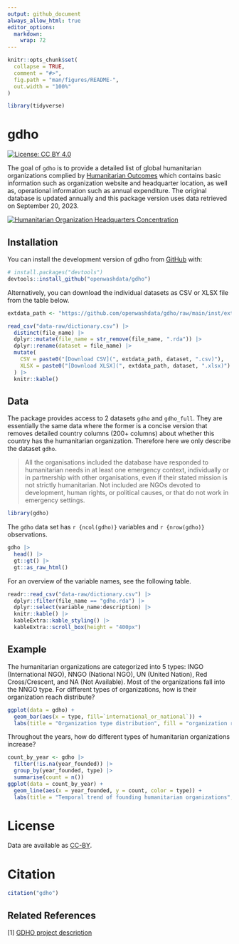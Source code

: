 ```yaml
---
output: github_document
always_allow_html: true
editor_options: 
  markdown: 
    wrap: 72
---
```


<!-- README.md is generated from README.Rmd. Please edit that file -->

```r
knitr::opts_chunk$set(
  collapse = TRUE,
  comment = "#>",
  fig.path = "man/figures/README-",
  out.width = "100%"
)

library(tidyverse)
```

# gdho

<!-- badges: start -->

[![License: CC BY
4.0](https://img.shields.io/badge/License-CC_BY_4.0-lightgrey.svg)](https://creativecommons.org/licenses/by/4.0/)

<!-- badges: end -->

The goal of `gdho` is to provide a detailed list of global humanitarian
organizations complied by [Humanitarian
Outcomes](https://www.humanitarianoutcomes.org/projects/gdho) which
contains basic information such as organization website and headquarter
location, as well as, operational information such as annual
expenditure. The original database is updated annually and this package
version uses data retrieved on September 20, 2023.

[![Humanitarian Organization Headquarters
Concentration](man/figures/world_map-1.png)](https://openwashdata.github.io/gdho/articles/examples.html)

## Installation

You can install the development version of gdho from
[GitHub](https://github.com/gdho) with:

``` r
# install.packages("devtools")
devtools::install_github("openwashdata/gdho")
```

Alternatively, you can download the individual datasets as CSV or XLSX
file from the table below.

```r

extdata_path <- "https://github.com/openwashdata/gdho/raw/main/inst/extdata/"

read_csv("data-raw/dictionary.csv") |> 
  distinct(file_name) |> 
  dplyr::mutate(file_name = str_remove(file_name, ".rda")) |> 
  dplyr::rename(dataset = file_name) |> 
  mutate(
    CSV = paste0("[Download CSV](", extdata_path, dataset, ".csv)"),
    XLSX = paste0("[Download XLSX](", extdata_path, dataset, ".xlsx)")
  ) |> 
  knitr::kable()

```

## Data

The package provides access to 2 datasets `gdho` and `gdho_full`. They
are essentially the same data where the former is a concise version that
removes detailed country columns (200+ columns) about whether this
country has the humanitarian organization. Therefore here we only
describe the dataset `gdho`.

> All the organisations included the database have responded to
> humanitarian needs in at least one emergency context, individually or
> in partnership with other organisations, even if their stated mission
> is not strictly humanitarian. Not included are NGOs devoted to
> development, human rights, or political causes, or that do not work in
> emergency settings.

```r
library(gdho)
```

The `gdho` data set has `r {ncol(gdho)}` variables and `r {nrow(gdho)}`
observations.

```r
gdho |>
  head() |>
  gt::gt() |>
  gt::as_raw_html()
```

For an overview of the variable names, see the following table.

```r
readr::read_csv("data-raw/dictionary.csv") |>
  dplyr::filter(file_name == "gdho.rda") |>
  dplyr::select(variable_name:description) |> 
  knitr::kable() |> 
  kableExtra::kable_styling() |> 
  kableExtra::scroll_box(height = "400px")
```

## Example

The humanitarian organizations are categorized into 5 types: INGO
(International NGO), NNGO (National NGO), UN (United Nation), Red
Cross/Crescent, and NA (Not Available). Most of the organizations fall
into the NNGO type. For different types of organizations, how is their
organization reach distribute?

```r
ggplot(data = gdho) +
  geom_bar(aes(x = type, fill=`international_or_national`)) +
  labs(title = "Organization type distribution", fill = "organization reach")
```

Throughout the years, how do different types of humanitarian
organizations increase?

```r
count_by_year <- gdho |>
  filter(!is.na(year_founded)) |>
  group_by(year_founded, type) |>
  summarise(count = n())
ggplot(data = count_by_year) +
  geom_line(aes(x = year_founded, y = count, color = type)) +
  labs(title = "Temporal trend of founding humanitarian organizations", color = "organization type")
```

# License

Data are available as
[CC-BY](https://github.com/openwashdata/gdho/blob/main/LICENSE.md).

# Citation

```r
citation("gdho")
```

## Related References

[1] [GDHO project
description](https://www.humanitarianoutcomes.org/projects/gdho)
